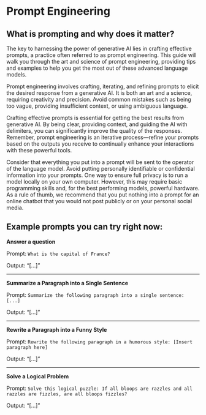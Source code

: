 # Prompt Engineering

## What is prompting and why does it matter?

The key to harnessing the power of generative AI lies in crafting effective prompts, a practice often referred to as prompt engineering. This guide will walk you through the art and science of prompt engineering, providing tips and examples to help you get the most out of these advanced language models.

Prompt engineering involves crafting, iterating, and refining prompts to elicit the desired response from a generative AI. It is both an art and a science, requiring creativity and precision. Avoid common mistakes such as being too vague, providing insufficient context, or using ambiguous language.

Crafting effective prompts is essential for getting the best results from generative AI. By being clear, providing context, and guiding the AI with delimiters, you can significantly improve the quality of the responses. Remember, prompt engineering is an iterative process—refine your prompts based on the outputs you receive to continually enhance your interactions with these powerful tools.

Consider that everything you put into a prompt will be sent to the operator of the language model. Avoid putting personally identifiable or confidential information into your prompts. One way to ensure full privacy is to run a model locally on your own computer. However, this may require basic programming skills and, for the best performing models, powerful hardware. As a rule of thumb, we recommend that you put nothing into a prompt for an online chatbot that you would not post publicly or on your personal social media.

## Example prompts you can try right now:

**Answer a question**

Prompt: `What is the capital of France?`

Output: “[…]”

---

**Summarize a Paragraph into a Single Sentence**

Prompt: `Summarize the following paragraph into a single sentence: [...]`

Output: “[…]”

---

**Rewrite a Paragraph into a Funny Style**

Prompt: `Rewrite the following paragraph in a humorous style: [Insert paragraph here]`

Output: “[…]”

---

**Solve a Logical Problem**

Prompt: `Solve this logical puzzle: If all bloops are razzles and all razzles are fizzles, are all bloops fizzles?`

Output: “[…]”
